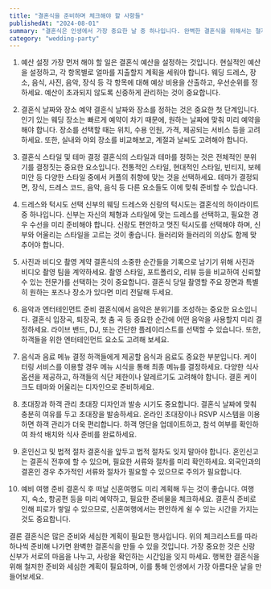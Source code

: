 ```yaml
---
title: "결혼식을 준비하며 체크해야 할 사항들"
publishedAt: "2024-08-01"
summary: "결혼식은 인생에서 가장 중요한 날 중 하나입니다. 완벽한 결혼식을 위해서는 철저한 계획과 준비가 필요합니다. 결혼 준비 과정에서 놓치지 말아야 할 주요 체크리스트를 소개합니다. 이 가이드를 따라가면 스트레스를 줄이고, 모든 세부 사항을 놓치지 않고 준비할 수 있을 것입니다."
category: "wedding-party"
---
```


1. 예산 설정
가장 먼저 해야 할 일은 결혼식 예산을 설정하는 것입니다. 현실적인 예산을 설정하고, 각 항목별로 얼마를 지출할지 계획을 세워야 합니다. 웨딩 드레스, 장소, 음식, 사진, 음악, 장식 등 각 항목에 대해 예상 비용을 산출하고, 우선순위를 정하세요. 예산이 초과되지 않도록 신중하게 관리하는 것이 중요합니다.

2. 결혼식 날짜와 장소 예약
결혼식 날짜와 장소를 정하는 것은 중요한 첫 단계입니다. 인기 있는 웨딩 장소는 빠르게 예약이 차기 때문에, 원하는 날짜에 맞춰 미리 예약을 해야 합니다. 장소를 선택할 때는 위치, 수용 인원, 가격, 제공되는 서비스 등을 고려하세요. 또한, 실내와 야외 장소를 비교해보고, 계절과 날씨도 고려해야 합니다.

3. 결혼식 스타일 및 테마 결정
결혼식의 스타일과 테마를 정하는 것은 전체적인 분위기를 결정짓는 중요한 요소입니다. 전통적인 스타일, 현대적인 스타일, 빈티지, 보헤미안 등 다양한 스타일 중에서 커플의 취향에 맞는 것을 선택하세요. 테마가 결정되면, 장식, 드레스 코드, 음악, 음식 등 다른 요소들도 이에 맞춰 준비할 수 있습니다.

4. 드레스와 턱시도 선택
신부의 웨딩 드레스와 신랑의 턱시도는 결혼식의 하이라이트 중 하나입니다. 신부는 자신의 체형과 스타일에 맞는 드레스를 선택하고, 필요한 경우 수선을 미리 준비해야 합니다. 신랑도 편안하고 멋진 턱시도를 선택해야 하며, 신부와 어울리는 스타일을 고르는 것이 좋습니다. 들러리와 들러리의 의상도 함께 맞추어야 합니다.

5. 사진과 비디오 촬영 계약
결혼식의 소중한 순간들을 기록으로 남기기 위해 사진과 비디오 촬영 팀을 계약하세요. 촬영 스타일, 포트폴리오, 리뷰 등을 비교하여 신뢰할 수 있는 전문가를 선택하는 것이 중요합니다. 결혼식 당일 촬영할 주요 장면과 특별히 원하는 포즈나 장소가 있다면 미리 전달해 두세요.

6. 음악과 엔터테인먼트 준비
결혼식에서 음악은 분위기를 조성하는 중요한 요소입니다. 결혼식 입장곡, 퇴장곡, 첫 춤 곡 등 중요한 순간에 어떤 음악을 사용할지 미리 결정하세요. 라이브 밴드, DJ, 또는 간단한 플레이리스트를 선택할 수 있습니다. 또한, 하객들을 위한 엔터테인먼트 요소도 고려해 보세요.

7. 음식과 음료 메뉴 결정
하객들에게 제공할 음식과 음료도 중요한 부분입니다. 케이터링 서비스를 이용할 경우 메뉴 시식을 통해 최종 메뉴를 결정하세요. 다양한 식사 옵션을 제공하고, 하객들의 식단 제한이나 알레르기도 고려해야 합니다. 결혼 케이크도 테마와 어울리는 디자인으로 준비하세요.

8. 초대장과 하객 관리
초대장 디자인과 발송 시기도 중요합니다. 결혼식 날짜에 맞춰 충분히 여유를 두고 초대장을 발송하세요. 온라인 초대장이나 RSVP 시스템을 이용하면 하객 관리가 더욱 편리합니다. 하객 명단을 업데이트하고, 참석 여부를 확인하여 좌석 배치와 식사 준비를 완료하세요.

9. 혼인신고 및 법적 절차
결혼식을 앞두고 법적 절차도 잊지 말아야 합니다. 혼인신고는 결혼식 전후에 할 수 있으며, 필요한 서류와 절차를 미리 확인하세요. 외국인과의 결혼인 경우 추가적인 서류와 절차가 필요할 수 있으므로 주의가 필요합니다.

10. 예비 여행 준비
결혼식 후 떠날 신혼여행도 미리 계획해 두는 것이 좋습니다. 여행지, 숙소, 항공편 등을 미리 예약하고, 필요한 준비물을 체크하세요. 결혼식 준비로 인해 피로가 쌓일 수 있으므로, 신혼여행에서는 편안하게 쉴 수 있는 시간을 가지는 것도 중요합니다.

결론
결혼식은 많은 준비와 세심한 계획이 필요한 행사입니다. 위의 체크리스트를 따라 하나씩 준비해 나가면 완벽한 결혼식을 만들 수 있을 것입니다. 가장 중요한 것은 신랑 신부가 서로의 마음을 나누고, 사랑을 확인하는 시간임을 잊지 마세요. 행복한 결혼식을 위해 철저한 준비와 세심한 계획이 필요하며, 이를 통해 인생에서 가장 아름다운 날을 만들어보세요.
